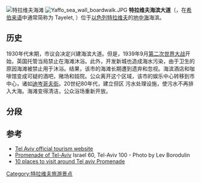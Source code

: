 [[File:Israel_-_Tel_Aviv_Beach_001.JPG|特拉维夫海滩]]
[[Image:Yaffo_sea_wall_boardwalk.JPG|thumb]]
'''特拉维夫海滨大道'''（{{lang-he|רצועת חוף תל אביב-יפו}}，在[[希伯来语|希伯来语]]中通常简称为 Tayelet, {{lang-he|הטיילת}}）位于[[以色列|以色列]][[特拉维夫|特拉维夫]]的[[地中海|地中海]]海滨。

== 历史 ==
1930年代末期，市议会决定兴建海滨大道。但是，1939年9月[[第二次世界大战|第二次世界大战]]开始，英国托管当局禁止在海滩沐浴。此外，开发新城也造成海水污染，由于卫生的原因海滩被禁止用于沐浴。结果，该市的海滩长期遭到遗弃和忽视。海滨酒店和咖啡馆变成可疑的酒吧，赌场和妓院。公众离开这个区域，该市的娱乐中心转移到市中心，诸如[[迪岑哥夫街|迪岑哥夫街]]。20世纪80年代，建立但区 污水处理设施，使污水不再排入大海。海滩变得清洁，公众浴场重新开放。

==分段==

==参考==
{{reflist}}
*[http://www.visit-tlv.com Tel Aviv official tourism website] {{Wayback|url=http://www.visit-tlv.com/ |date=20200821005747 }}
*[https://web.archive.org/web/20090206112351/http://www.borodulincollection.com/israel_color/pages/promenade_of_tel-aviv.html Promenade of Tel-Aviv] Israel 60, Tel-Aviv 100 - Photo by Lev Borodulin
*[https://web.archive.org/web/20141006111306/http://www.carlton.co.il/en/tel-aviv-guide/10-places-you-must-visit-in-tel-aviv.html 10 places to visit around Tel aviv Promenade]
{{coord|32|4|36.65|N|34|45|57.44|E|display=title}}

[[Category:特拉维夫旅游景点|Category:特拉维夫旅游景点]]